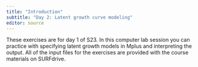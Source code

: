```yaml
---
title: "Introduction"
subtitle: "Day 2: Latent growth curve modeling"
editor: source
---
```


These exercises are for day 1 of S23. In this computer lab session you can practice with specifying latent growth models in Mplus and interpreting the output. All of the input files for the exercises are provided with the course materials on SURFdrive.


